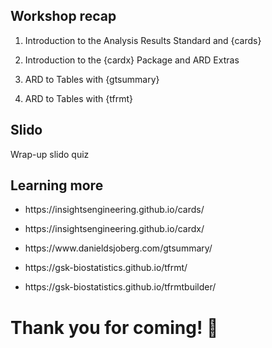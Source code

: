 
## Workshop recap

1. Introduction to the Analysis Results Standard and {cards}

2. Introduction to the {cardx} Package and ARD Extras

3. ARD to Tables with {gtsummary}

4. ARD to Tables with {tfrmt}


## Slido

Wrap-up slido quiz

## Learning more

- https://insightsengineering.github.io/cards/

- https://insightsengineering.github.io/cardx/

- https://www.danieldsjoberg.com/gtsummary/

- https://gsk-biostatistics.github.io/tfrmt/

- https://gsk-biostatistics.github.io/tfrmtbuilder/


# Thank you for coming! 🎉